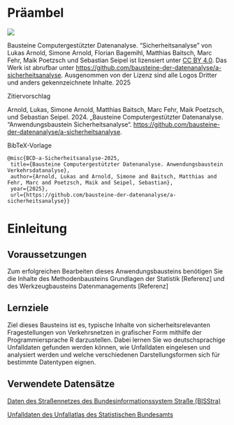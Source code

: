 # Präambel {.unnumbered}

:::: {.border #Lizenz}

::: {layout="[20, 80]" layout-valign="center"}
![](https://mirrors.creativecommons.org/presskit/buttons/88x31/png/by.png){fig-alt="Symbol des Lizenzhinweises Creative Commons BY"} 

Bausteine Computergestützter Datenanalyse. "Sicherheitsanalyse" von Lukas Arnold, 
Simone Arnold, Florian Bagemihl, Matthias Baitsch, Marc Fehr, Maik Poetzsch und 
Sebastian Seipel ist lizensiert unter [CC BY 4.0](https://creativecommons.org/licenses/by/4.0/deed.de). 
Das Werk ist abrufbar unter <https://github.com/bausteine-der-datenanalyse/a-sicherheitsanalyse>. 
Ausgenommen von der Lizenz sind alle Logos Dritter und anders gekennzeichnete Inhalte. 2025

:::

Zitiervorschlag

Arnold, Lukas, Simone Arnold, Matthias Baitsch, Marc Fehr, Maik Poetzsch, und 
Sebastian Seipel. 2024. „Bausteine Computergestützter Datenanalyse. 
"Anwendungsbaustein Sicherheitsanalyse“. <https://github.com/bausteine-der-datenanalyse/a-sicherheitsanalyse>.

BibTeX-Vorlage

```
@misc{BCD-a-Sicherheitsanalyse-2025,
 title={Bausteine Computergestützter Datenanalyse. Anwendungsbaustein Verkehrsdatanalyse},
 author={Arnold, Lukas and Arnold, Simone and Baitsch, Matthias and Fehr, Marc and Poetzsch, Maik and Seipel, Sebastian},
 year={2025},
 url={https://github.com/bausteine-der-datenanalyse/a-sicherheitsanalyse}} 
```

::::

# Einleitung

## Voraussetzungen

Zum erfolgreichen Bearbeiten dieses Anwendungsbausteins benötigen Sie die Inhalte des Methodenbausteins Grundlagen der Statistik \[Referenz\] und des Werkzeugbausteins Datenmanagements \[Referenz\]

## Lernziele

Ziel dieses Bausteins ist es, typische Inhalte von sicherheitsrelevanten Fragestellungen von Verkehrsnetzen in grafischer Form mithilfe der Programmiersprache R darzustellen. Dabei lernen Sie wo deutschsprachige Unfalldaten gefunden werden können, wie Unfalldaten eingelesen und analysiert werden und welche verschiedenen Darstellungsformen sich für bestimmte Datentypen eignen.

## Verwendete Datensätze

[Daten des Straßennetzes des Bundesinformationssystem Straße (BISStra)](https://www.bast.de/DE/Verkehrstechnik/Fachthemen/v2-bisstra.html)

[Unfalldaten des Unfallatlas des Statistischen Bundesamts](https://unfallatlas.statistikportal.de/)

